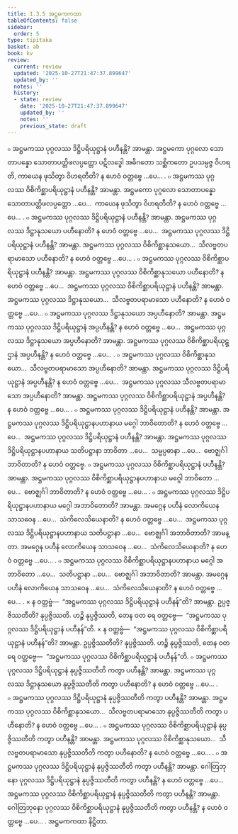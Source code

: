 ```yaml
---
title: 1.3.5 အဋ္ဌမကကထာ
tableOfContents: false
sidebar:
  order: 5
type: tipitaka
basket: ab
book: kv
review:
  current: review
  updated: '2025-10-27T21:47:37.899647'
  updated_by: ''
  notes: ''
  history:
  - state: review
    date: '2025-10-27T21:47:37.899647'
    updated_by: ''
    notes: ''
    previous_state: draft
---
```



<ReviewStatus review={frontmatter.review} showDetails={true} />

<HypothesisAnnotation frontmatter={frontmatter} />

<DynamicBreadcrumb />

<Division number="368" book="kv" e="ch" v="32" p="185">

<Paragraph number="1165" book="kv">
๐ အဋ္ဌမကဿ ပုဂ္ဂလဿ ဒိဋ္ဌိပရိယုဋ္ဌာနံ ပဟီနန္တိ? အာမန္တာ. အဋ္ဌမကော ပုဂ္ဂလော သောတာပန္နော သောတာပတ္တိဖလပ္ပတ္တော ပဋိလဒ္ဓေါ အဓိဂတော သစ္ဆိကတော ဥပသမ္ပဇ္ဇ ဝိဟရတိ, ကာယေန ဖုသိတွာ ဝိဟရတီတိ? န ဟေဝံ ဝတ္တဗ္ဗေ …ပေ… .
</Paragraph>

<Paragraph number="1166" book="kv">
๐ အဋ္ဌမကဿ ပုဂ္ဂလဿ ဝိစိကိစ္ဆာပရိယုဋ္ဌာနံ ပဟီနန္တိ? အာမန္တာ. အဋ္ဌမကော ပုဂ္ဂလော သောတာပန္နော သောတာပတ္တိဖလပ္ပတ္တော …ပေ…  ကာယေန ဖုသိတွာ ဝိဟရတီတိ? န ဟေဝံ ဝတ္တဗ္ဗေ …ပေ… .
</Paragraph>

<Paragraph number="1167" book="kv">
๐ အဋ္ဌမကဿ ပုဂ္ဂလဿ ဒိဋ္ဌိပရိယုဋ္ဌာနံ ပဟီနန္တိ? အာမန္တာ. အဋ္ဌမကဿ ပုဂ္ဂလဿ ဒိဋ္ဌာနုသယော ပဟီနောတိ? န ဟေဝံ ဝတ္တဗ္ဗေ …ပေ…  အဋ္ဌမကဿ ပုဂ္ဂလဿ ဒိဋ္ဌိပရိယုဋ္ဌာနံ ပဟီနန္တိ? အာမန္တာ. အဋ္ဌမကဿ ပုဂ္ဂလဿ ဝိစိကိစ္ဆာနုသယော…  သီလဗ္ဗတပရာမာသော ပဟီနောတိ? န ဟေဝံ ဝတ္တဗ္ဗေ …ပေ… .
</Paragraph>

<Paragraph number="1168" book="kv">
๐ အဋ္ဌမကဿ ပုဂ္ဂလဿ ဝိစိကိစ္ဆာပရိယုဋ္ဌာနံ ပဟီနန္တိ? အာမန္တာ. အဋ္ဌမကဿ ပုဂ္ဂလဿ ဝိစိကိစ္ဆာနုသယော ပဟီနောတိ? န ဟေဝံ ဝတ္တဗ္ဗေ …ပေ…  အဋ္ဌမကဿ ပုဂ္ဂလဿ ဝိစိကိစ္ဆာပရိယုဋ္ဌာနံ ပဟီနန္တိ? အာမန္တာ. အဋ္ဌမကဿ ပုဂ္ဂလဿ ဒိဋ္ဌာနုသယော…  သီလဗ္ဗတပရာမာသော ပဟီနောတိ? န ဟေဝံ ဝတ္တဗ္ဗေ …ပေ…
</Paragraph>

<Paragraph number="1169" book="kv">
๐ အဋ္ဌမကဿ ပုဂ္ဂလဿ ဒိဋ္ဌာနုသယော အပ္ပဟီနောတိ? အာမန္တာ. အဋ္ဌမကဿ ပုဂ္ဂလဿ ဒိဋ္ဌိပရိယုဋ္ဌာနံ အပ္ပဟီနန္တိ? န ဟေဝံ ဝတ္တဗ္ဗေ …ပေ…  အဋ္ဌမကဿ ပုဂ္ဂလဿ ဒိဋ္ဌာနုသယော အပ္ပဟီနောတိ? အာမန္တာ. အဋ္ဌမကဿ ပုဂ္ဂလဿ ဝိစိကိစ္ဆာပရိယုဋ္ဌာနံ အပ္ပဟီနန္တိ? န ဟေဝံ ဝတ္တဗ္ဗေ …ပေ… .
</Paragraph>

<Paragraph number="1170" book="kv">
๐ အဋ္ဌမကဿ ပုဂ္ဂလဿ ဝိစိကိစ္ဆာနုသယော…  သီလဗ္ဗတပရာမာသော အပ္ပဟီနောတိ? အာမန္တာ. အဋ္ဌမကဿ ပုဂ္ဂလဿ ဒိဋ္ဌိပရိယုဋ္ဌာနံ အပ္ပဟီနန္တိ? န ဟေဝံ ဝတ္တဗ္ဗေ …ပေ…  အဋ္ဌမကဿ ပုဂ္ဂလဿ သီလဗ္ဗတပရာမာသော အပ္ပဟီနောတိ? အာမန္တာ. အဋ္ဌမကဿ ပုဂ္ဂလဿ ဝိစိကိစ္ဆာပရိယုဋ္ဌာနံ အပ္ပဟီနန္တိ? န ဟေဝံ ဝတ္တဗ္ဗေ …ပေ… .
</Paragraph>

</Division>
<Division number="369" book="kv" e="ch" v="32" p="186">

<Paragraph number="1171" book="kv">
๐ အဋ္ဌမကဿ ပုဂ္ဂလဿ ဒိဋ္ဌိပရိယုဋ္ဌာနံ ပဟီနန္တိ? အာမန္တာ. အဋ္ဌမကဿ ပုဂ္ဂလဿ ဒိဋ္ဌိပရိယုဋ္ဌာနပဟာနာယ မဂ္ဂေါ ဘာဝိတောတိ? န ဟေဝံ ဝတ္တဗ္ဗေ …ပေ…  အဋ္ဌမကဿ ပုဂ္ဂလဿ ဒိဋ္ဌိပရိယုဋ္ဌာနံ ပဟီနန္တိ? အာမန္တာ. အဋ္ဌမကဿ ပုဂ္ဂလဿ ဒိဋ္ဌိပရိယုဋ္ဌာနပဟာနာယ သတိပဋ္ဌာနာ ဘာဝိတာ …ပေ…  သမ္မပ္ပဓာနာ …ပေ…  ဗောဇ္ဈင်္ဂါ ဘာဝိတာတိ? န ဟေဝံ ဝတ္တဗ္ဗေ.
</Paragraph>

<Paragraph number="1172" book="kv">
๐ အဋ္ဌမကဿ ပုဂ္ဂလဿ ဝိစိကိစ္ဆာပရိယုဋ္ဌာနံ ပဟီနန္တိ? အာမန္တာ. အဋ္ဌမကဿ ပုဂ္ဂလဿ ဝိစိကိစ္ဆာပရိယုဋ္ဌာနပဟာနာယ မဂ္ဂေါ ဘာဝိတော …ပေ…  ဗောဇ္ဈင်္ဂါ ဘာဝိတာတိ? န ဟေဝံ ဝတ္တဗ္ဗေ …ပေ… .
</Paragraph>

<Paragraph number="1173" book="kv">
๐ အဋ္ဌမကဿ ပုဂ္ဂလဿ ဒိဋ္ဌိပရိယုဋ္ဌာနပဟာနာယ မဂ္ဂေါ အဘာဝိတောတိ? အာမန္တာ. အမဂ္ဂေန ပဟီနံ လောကိယေန သာသဝေန …ပေ…  သံကိလေသိယေနာတိ? န ဟေဝံ ဝတ္တဗ္ဗေ …ပေ…  အဋ္ဌမကဿ ပုဂ္ဂလဿ ဒိဋ္ဌိပရိယုဋ္ဌာနပဟာနာယ သတိပဋ္ဌာနာ …ပေ…  ဗောဇ္ဈင်္ဂါ အဘာဝိတာတိ? အာမန္တာ. အမဂ္ဂေန ပဟီနံ လောကိယေန သာသဝေန …ပေ…  သံကိလေသိယေနာတိ? န ဟေဝံ ဝတ္တဗ္ဗေ …ပေ… .
</Paragraph>

<Paragraph number="1174" book="kv">
๐ အဋ္ဌမကဿ ပုဂ္ဂလဿ ဝိစိကိစ္ဆာပရိယုဋ္ဌာနပဟာနာယ မဂ္ဂေါ အဘာဝိတော …ပေ…  သတိပဋ္ဌာနာ …ပေ…  ဗောဇ္ဈင်္ဂါ အဘာဝိတာတိ? အာမန္တာ. အမဂ္ဂေန ပဟီနံ လောကိယေန သာသဝေန …ပေ…  သံကိလေသိယေနာတိ? န ဟေဝံ ဝတ္တဗ္ဗေ …ပေ… .
</Paragraph>

</Division>
<Division number="370" book="kv" e="ch" v="32" p="186">

<Paragraph number="1175" book="kv">
× န ဝတ္တဗ္ဗံ—  “အဋ္ဌမကဿ ပုဂ္ဂလဿ ဒိဋ္ဌိပရိယုဋ္ဌာနံ ပဟီနန်”တိ? အာမန္တာ. ဥပ္ပဇ္ဇိဿတီတိ? နုပ္ပဇ္ဇိဿတိ. ဟဉ္စိ နုပ္ပဇ္ဇိဿတိ, တေန ဝတ ရေ ဝတ္တဗ္ဗေ—  “အဋ္ဌမကဿ ပုဂ္ဂလဿ ဒိဋ္ဌိပရိယုဋ္ဌာနံ ပဟီနန်”တိ.
</Paragraph>

<Paragraph number="1176" book="kv">
× န ဝတ္တဗ္ဗံ—  “အဋ္ဌမကဿ ပုဂ္ဂလဿ ဝိစိကိစ္ဆာပရိယုဋ္ဌာနံ ပဟီနန်”တိ? အာမန္တာ. ဥပ္ပဇ္ဇိဿတီတိ? နုပ္ပဇ္ဇိဿတိ. ဟဉ္စိ နုပ္ပဇ္ဇိဿတိ, တေန ဝတ ရေ ဝတ္တဗ္ဗေ—  “အဋ္ဌမကဿ ပုဂ္ဂလဿ ဝိစိကိစ္ဆာပရိယုဋ္ဌာနံ ပဟီနန်”တိ.
</Paragraph>

<Paragraph number="1177" book="kv">
๐ အဋ္ဌမကဿ ပုဂ္ဂလဿ ဒိဋ္ဌိပရိယုဋ္ဌာနံ နုပ္ပဇ္ဇိဿတီတိ ကတွာ ပဟီနန္တိ? အာမန္တာ. အဋ္ဌမကဿ ပုဂ္ဂလဿ ဒိဋ္ဌာနုသယော နုပ္ပဇ္ဇိဿတီတိ ကတွာ ပဟီနောတိ? န ဟေဝံ ဝတ္တဗ္ဗေ …ပေ… .
</Paragraph>

<Paragraph number="1178" book="kv">
๐ အဋ္ဌမကဿ ပုဂ္ဂလဿ ဒိဋ္ဌိပရိယုဋ္ဌာနံ နုပ္ပဇ္ဇိဿတီတိ ကတွာ ပဟီနန္တိ? အာမန္တာ. အဋ္ဌမကဿ ပုဂ္ဂလဿ ဝိစိကိစ္ဆာနုသယော…  သီလဗ္ဗတပရာမာသော နုပ္ပဇ္ဇိဿတီတိ ကတွာ ပဟီနောတိ? န ဟေဝံ ဝတ္တဗ္ဗေ …ပေ… .
</Paragraph>

<Paragraph number="1179" book="kv">
๐ အဋ္ဌမကဿ ပုဂ္ဂလဿ ဝိစိကိစ္ဆာပရိယုဋ္ဌာနံ နုပ္ပဇ္ဇိဿတီတိ ကတွာ ပဟီနန္တိ? အာမန္တာ. အဋ္ဌမကဿ ပုဂ္ဂလဿ ဝိစိကိစ္ဆာနုသယော…  သီလဗ္ဗတပရာမာသော နုပ္ပဇ္ဇိဿတီတိ ကတွာ ပဟီနောတိ? န ဟေဝံ ဝတ္တဗ္ဗေ …ပေ… .
</Paragraph>

<Paragraph number="1180" book="kv">
๐ အဋ္ဌမကဿ ပုဂ္ဂလဿ ဒိဋ္ဌိပရိယုဋ္ဌာနံ နုပ္ပဇ္ဇိဿတီတိ ကတွာ ပဟီနန္တိ? အာမန္တာ. ဂေါတြဘုနော ပုဂ္ဂလဿ ဒိဋ္ဌိပရိယုဋ္ဌာနံ နုပ္ပဇ္ဇိဿတီတိ ကတွာ ပဟီနန္တိ? န ဟေဝံ ဝတ္တဗ္ဗေ …ပေ…  အဋ္ဌမကဿ ပုဂ္ဂလဿ ဝိစိကိစ္ဆာပရိယုဋ္ဌာနံ နုပ္ပဇ္ဇိဿတီတိ ကတွာ ပဟီနန္တိ? အာမန္တာ. ဂေါတြဘုနော ပုဂ္ဂလဿ ဝိစိကိစ္ဆာပရိယုဋ္ဌာနံ နုပ္ပဇ္ဇိဿတီတိ ကတွာ ပဟီနန္တိ? န ဟေဝံ ဝတ္တဗ္ဗေ …ပေ… .

</Paragraph>
</Division>

<Paragraph number="1181" type="center" book="kv">
အဋ္ဌမကကထာ နိဋ္ဌိတာ.
</Paragraph>